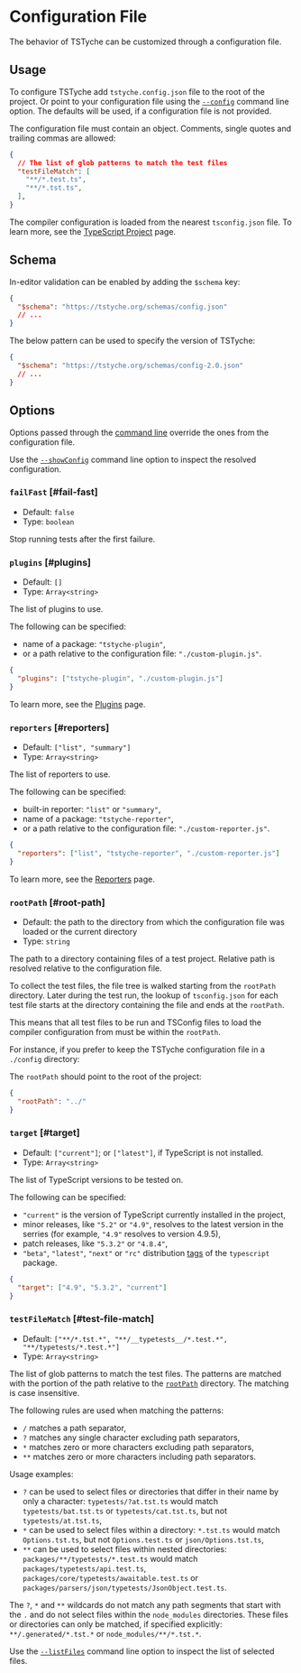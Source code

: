 
# Configuration File

The behavior of TSTyche can be customized through a configuration file.

## Usage

To configure TSTyche add `tstyche.config.json` file to the root of the project. Or point to your configuration file using the [`--config`](./command-line.mdx#config) command line option. The defaults will be used, if a configuration file is not provided.

The configuration file must contain an object. Comments, single quotes and trailing commas are allowed:

```json
{
  // The list of glob patterns to match the test files
  "testFileMatch": [
    "**/*.test.ts",
    "**/*.tst.ts",
  ],
}
```

<Note>

The compiler configuration is loaded from the nearest `tsconfig.json` file. To learn more, see the [TypeScript Project](../guide/typescript-project.mdx) page.

</Note>

## Schema

In-editor validation can be enabled by adding the `$schema` key:

```json
{
  "$schema": "https://tstyche.org/schemas/config.json"
  // ...
}
```

The below pattern can be used to specify the version of TSTyche:

```json
{
  "$schema": "https://tstyche.org/schemas/config-2.0.json"
  // ...
}
```

## Options

Options passed through the [command line](./command-line.mdx) override the ones from the configuration file.

<Tip>

Use the [`--showConfig`](./command-line.mdx#show-config) command line option to inspect the resolved configuration.

</Tip>

### `failFast` [#fail-fast]

- Default: `false`
- Type: `boolean`

Stop running tests after the first failure.

### `plugins` [#plugins]

- Default: `[]`
- Type: `Array<string>`

The list of plugins to use.

The following can be specified:

- name of a package: `"tstyche-plugin"`,
- or a path relative to the configuration file: `"./custom-plugin.js"`.

```json
{
  "plugins": ["tstyche-plugin", "./custom-plugin.js"]
}
```

To learn more, see the [Plugins](../guide/plugins.mdx) page.

### `reporters` [#reporters]

- Default: `["list", "summary"]`
- Type: `Array<string>`

The list of reporters to use.

The following can be specified:

- built-in reporter: `"list"` or `"summary"`,
- name of a package: `"tstyche-reporter"`,
- or a path relative to the configuration file: `"./custom-reporter.js"`.

```json
{
  "reporters": ["list", "tstyche-reporter", "./custom-reporter.js"]
}
```

To learn more, see the [Reporters](../guide/reporters.mdx) page.

### `rootPath` [#root-path]

- Default: the path to the directory from which the configuration file was loaded or the current directory
- Type: `string`

The path to a directory containing files of a test project. Relative path is resolved relative to the configuration file.

To collect the test files, the file tree is walked starting from the `rootPath` directory. Later during the test run, the lookup of `tsconfig.json` for each test file starts at the directory containing the file and ends at the `rootPath`.

This means that all test files to be run and TSConfig files to load the compiler configuration from must be within the `rootPath`.

For instance, if you prefer to keep the TSTyche configuration file in a `./config` directory:

<FileTree>
  <FileTree.Folder name="config" defaultOpen>
    <FileTree.File name="tstyche.json" />
  </FileTree.Folder>
  <FileTree.Folder name="src">
    <FileTree.Folder name="__typetests__">
      <FileTree.File name="MethodLikeKeys.tst.ts" />
      <FileTree.File name="tsconfig.json" />
    </FileTree.Folder>
    <FileTree.File name="MethodLikeKeys.ts" />
  </FileTree.Folder>
  <FileTree.File name="package.json" />
  <FileTree.File name="tsconfig.json" />
</FileTree>

The `rootPath` should point to the root of the project:

```json filename="./config/tstyche.json"
{
  "rootPath": "../"
}
```

### `target` [#target]

- Default: `["current"]`; or `["latest"]`, if TypeScript is not installed.
- Type: `Array<string>`

The list of TypeScript versions to be tested on.

The following can be specified:

- `"current"` is the version of TypeScript currently installed in the project,
- minor releases, like `"5.2"` or `"4.9"`, resolves to the latest version in the serries (for example, `"4.9"` resolves to version 4.9.5),
- patch releases, like `"5.3.2"` or `"4.8.4"`,
- `"beta"`, `"latest"`, `"next"` or `"rc"` distribution [tags](https://npmjs.com/package/typescript?activeTab=versions) of the `typescript` package.

```json
{
  "target": ["4.9", "5.3.2", "current"]
}
```

### `testFileMatch` [#test-file-match]

- Default: `["**/*.tst.*", "**/__typetests__/*.test.*", "**/typetests/*.test.*"]`
- Type: `Array<string>`

The list of glob patterns to match the test files. The patterns are matched with the portion of the path relative to the [`rootPath`](#root-path) directory. The matching is case insensitive.

The following rules are used when matching the patterns:

- `/` matches a path separator,
- `?` matches any single character excluding path separators,
- `*` matches zero or more characters excluding path separators,
- `**` matches zero or more characters including path separators.

Usage examples:

- `?` can be used to select files or directories that differ in their name by only a character: `typetests/?at.tst.ts` would match `typetests/bat.tst.ts` or `typetests/cat.tst.ts`, but not `typetests/at.tst.ts`,
- `*` can be used to select files within a directory: `*.tst.ts` would match `Options.tst.ts`, but not `Options.test.ts` or `json/Options.tst.ts`,
- `**` can be used to select files within nested directories: `packages/**/typetests/*.test.ts` would match `packages/typetests/api.test.ts`, `packages/core/typetests/awaitable.test.ts` or `packages/parsers/json/typetests/JsonObject.test.ts`.

<Note>

The `?`, `*` and `**` wildcards do not match any path segments that start with the `.` and do not select files within the `node_modules` directories. These files or directories can only be matched, if specified explicitly: `**/.generated/*.tst.*` or `node_modules/**/*.tst.*`.

</Note>

<Tip>

Use the [`--listFiles`](./command-line.mdx#list-files) command line option to inspect the list of selected files.

</Tip>
